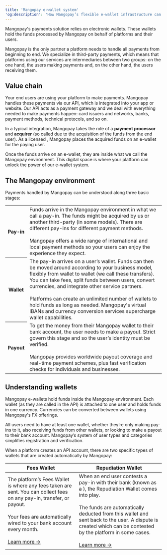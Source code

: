 ```yaml
---
title: 'Mangopay e-wallet system'  
'og:description': 'How Mangopay’s flexible e-wallet infrastructure can supercharge your payment flows.'  
---
```

  
  

Mangopay's payments solution relies on electronic wallets. These wallets hold the funds processed by Mangopay on behalf of platforms and their users.  

Mangopay is the only partner a platform needs to handle all payments from beginning to end. We specialize in third-party payments, which means that platforms using our services are intermediaries between two groups: on the one hand, the users making payments and, on the other hand, the users receiving them.

## Value chain  

Your end users are using your platform to make payments. Mangopay handles these payments via our API, which is integrated into your app or website. Our API acts as a payment gateway and we deal with everything needed to make payments happen: card issuers and networks, banks, payment methods, technical protocols, and so on.   

In a typical integration, Mangopay takes the role of a **payment processor** and **acquirer** (so called due to the acquisition of the funds from the end user). As a licensed <Emi content="electronic money institution (EMI)" />, Mangopay places the acquired funds on an e-wallet for the paying user.  

Once the funds arrive on an e-wallet, they are inside what we call the Mangopay environment. This digital space is where your platform can unlock the power of our e-wallet system.  

## The Mangopay environment  

Payments handled by Mangopay can be understood along three basic stages:

<table class="header-column">
<tr>
<th class="header">Pay-in</th>
<td class="table-content">
Funds arrive in the Mangopay environment in what we call a pay-in. The funds might be acquired by us or another third-party <Psp content="PSP" /> (in some models). There are different pay-ins for different payment methods.
<br/><br/>
Mangopay offers a wide range of international and local payment methods so your users can enjoy the experience they expect.
</td>
</tr>
<tr>
<th class="header">Wallet</th>
<td class="table-content">
The pay-in arrives on a user’s wallet. Funds can then be moved around according to your business model, flexibly from wallet to wallet (we call these transfers). You can take fees, split funds between users, convert currencies, and integrate other service partners. 
<br/><br/>
Platforms can create an unlimited number of wallets to hold funds as long as needed. Mangopay's virtual IBANs and currency conversion services supercharge wallet capabilities. 
</td>
</tr>
<tr>
<th class="header">Payout</th>
<td class="table-content">
To get the money from their Mangopay wallet to their bank account, the user needs to make a payout. Strict <Aml content="AML rules" /> govern this stage and so the user’s identity must be verified.
<br/><br/>
Mangopay provides worldwide payout coverage and real-time payment schemes, plus fast verification checks for individuals and businesses. 
</td>
</tr>
</table>

## Understanding wallets  

Mangopay e-wallets hold funds inside the Mangopay environment. Each wallet (as they are called in the API) is attached to one user and holds funds in one currency. Currencies can be converted between wallets using Mangopay's FX offerings.  

All users need to have at least one wallet, whether they’re only making pay-ins to it, also receiving funds from other wallets, or looking to make a payout to their bank account. Mangopay’s system of user types and categories simplifies registration and verification.  

When a platform creates an API account, there are two specific types of wallets that are created automatically by Mangopay: 

<table>
<thead>
<tr>
<th class="header">Fees Wallet</th>
<th class="header">Repudiation Wallet</th>
</tr>
</thead>
<tbody>
<tr>
<td class="table-content"> 
The platform’s Fees Wallet is where any fees taken are sent. You can collect fees on any pay-in, transfer, or payout.
<br/><br/>
Your fees are automatically wired to your bank account every month.
<br/><br/>
<a href="/guides/fees">Learn more &rarr;</a>
</td>
<td class="table-content"> 
When an end user contests a pay-in with their bank (known as a <Chargeback content="chargeback" />), the Repudiation Wallet comes into play. 
<br/><br/>
The funds are automatically deducted from this wallet and sent back to the user. A dispute is created which can be contested by the platform in some cases.
<br/><br/>
<a href="/guides/disputes">Learn more &rarr;</a>
</td>
</tr>
</tbody>
</table>